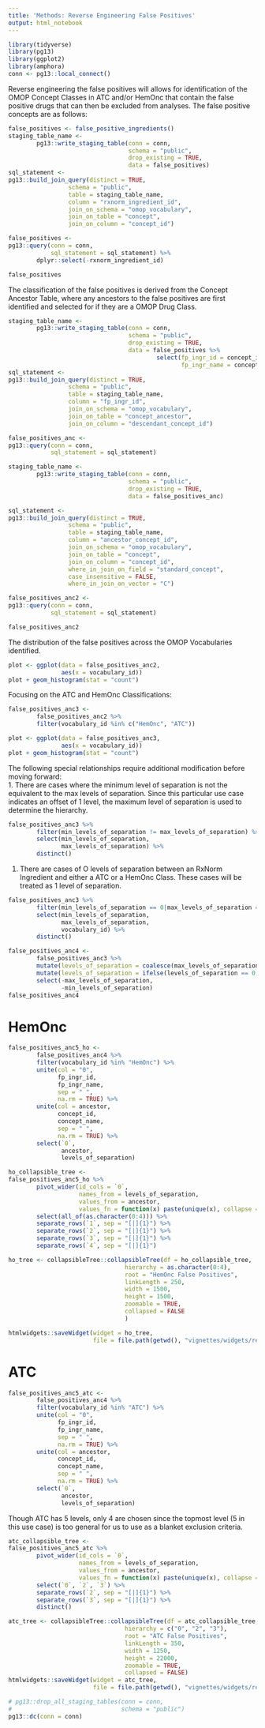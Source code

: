 ```yaml
---
title: 'Methods: Reverse Engineering False Positives'
output: html_notebook
---
```


```r
library(tidyverse)
library(pg13)
library(ggplot2)
library(amphora)
conn <- pg13::local_connect()
```

Reverse engineering the false positives will allows for identification of the OMOP Concept Classes in ATC and/or HemOnc that contain the false positive drugs that can then be excluded from analyses. The false positive concepts are as follows:

```r
false_positives <- false_positive_ingredients()
staging_table_name <- 
        pg13::write_staging_table(conn = conn, 
                                  schema = "public",
                                  drop_existing = TRUE,
                                  data = false_positives)
sql_statement <-
pg13::build_join_query(distinct = TRUE,
                 schema = "public",
                 table = staging_table_name,
                 column = "rxnorm_ingredient_id",
                 join_on_schema = "omop_vocabulary",
                 join_on_table = "concept",
                 join_on_column = "concept_id")

false_positives <-
pg13::query(conn = conn, 
            sql_statement = sql_statement) %>%
        dplyr::select(-rxnorm_ingredient_id)

false_positives
```

The classification of the false positives is derived from the Concept Ancestor Table, where any ancestors to the false positives are first identified and selected for if they are a OMOP Drug Class.  

```r
staging_table_name <- 
        pg13::write_staging_table(conn = conn, 
                                  schema = "public",
                                  drop_existing = TRUE,
                                  data = false_positives %>%
                                          select(fp_ingr_id = concept_id,
                                                 fp_ingr_name = concept_name))
sql_statement <-
pg13::build_join_query(distinct = TRUE,
                 schema = "public",
                 table = staging_table_name,
                 column = "fp_ingr_id",
                 join_on_schema = "omop_vocabulary",
                 join_on_table = "concept_ancestor",
                 join_on_column = "descendant_concept_id")

false_positives_anc <-
pg13::query(conn = conn, 
            sql_statement = sql_statement) 

staging_table_name <- 
        pg13::write_staging_table(conn = conn, 
                                  schema = "public",
                                  drop_existing = TRUE,
                                  data = false_positives_anc)

sql_statement <-
pg13::build_join_query(distinct = TRUE,
                 schema = "public",
                 table = staging_table_name,
                 column = "ancestor_concept_id",
                 join_on_schema = "omop_vocabulary",
                 join_on_table = "concept",
                 join_on_column = "concept_id",
                 where_in_join_on_field = "standard_concept",
                 case_insensitive = FALSE,
                 where_in_join_on_vector = "C")

false_positives_anc2 <-
pg13::query(conn = conn, 
            sql_statement = sql_statement)

false_positives_anc2
```

The distribution of the false positives across the OMOP Vocabularies identified. 

```r
plot <- ggplot(data = false_positives_anc2,
               aes(x = vocabulary_id))
plot + geom_histogram(stat = "count")
```

Focusing on the ATC and HemOnc Classifications:

```r
false_positives_anc3 <-
        false_positives_anc2 %>%
        filter(vocabulary_id %in% c("HemOnc", "ATC"))
```


```r
plot <- ggplot(data = false_positives_anc3,
               aes(x = vocabulary_id))
plot + geom_histogram(stat = "count")
```

The following special relationships require additional modification before moving forward:  
1. There are cases where the minimum level of separation is not the equivalent to the max levels of separation. Since this particular use case indicates an offset of 1 level, the maximum level of separation is used to determine the hierarchy.   

```r
false_positives_anc3 %>%
        filter(min_levels_of_separation != max_levels_of_separation) %>%
        select(min_levels_of_separation, 
               max_levels_of_separation) %>%
        distinct()
```

1. There are cases of O levels of separation between an RxNorm Ingredient and either a ATC or a HemOnc Class. These cases will be treated as 1 level of separation.   

```r
false_positives_anc3 %>%
        filter(min_levels_of_separation == 0|max_levels_of_separation == 0) %>%
        select(min_levels_of_separation,
               max_levels_of_separation,
               vocabulary_id) %>%
        distinct()
```


```r
false_positives_anc4 <-
        false_positives_anc3 %>%
        mutate(levels_of_separation = coalesce(max_levels_of_separation, min_levels_of_separation)) %>%
        mutate(levels_of_separation = ifelse(levels_of_separation == 0, 1, levels_of_separation)) %>%
        select(-max_levels_of_separation,
               -min_levels_of_separation)
false_positives_anc4
```

# HemOnc 

```r
false_positives_anc5_ho <-
        false_positives_anc4 %>%
        filter(vocabulary_id %in% "HemOnc") %>%
        unite(col = "0",
              fp_ingr_id,
              fp_ingr_name,
              sep = " ",
              na.rm = TRUE) %>%
        unite(col = ancestor,
              concept_id, 
              concept_name,
              sep = " ",
              na.rm = TRUE) %>%
        select(`0`,
               ancestor, 
               levels_of_separation)
```

```r
ho_collapsible_tree <-
false_positives_anc5_ho %>%
        pivot_wider(id_cols = `0`,
                    names_from = levels_of_separation,
                    values_from = ancestor,
                    values_fn = function(x) paste(unique(x), collapse = "|")) %>%
        select(all_of(as.character(0:4))) %>%
        separate_rows(`1`, sep = "[|]{1}") %>%
        separate_rows(`2`, sep = "[|]{1}") %>%
        separate_rows(`3`, sep = "[|]{1}") %>%
        separate_rows(`4`, sep = "[|]{1}")
```


```r
ho_tree <- collapsibleTree::collapsibleTree(df = ho_collapsible_tree, 
                                 hierarchy = as.character(0:4),
                                 root = "HemOnc False Positives",
                                 linkLength = 250,
                                 width = 1500,
                                 height = 1500,
                                 zoomable = TRUE,
                                 collapsed = FALSE
                                 )

htmlwidgets::saveWidget(widget = ho_tree,
                        file = file.path(getwd(), "vignettes/widgets/reverse_engineered_false_positives_ho.html"))
```


# ATC  


```r
false_positives_anc5_atc <-
        false_positives_anc4 %>%
        filter(vocabulary_id %in% "ATC") %>%
        unite(col = "0",
              fp_ingr_id,
              fp_ingr_name,
              sep = " ",
              na.rm = TRUE) %>%
        unite(col = ancestor,
              concept_id, 
              concept_name,
              sep = " ",
              na.rm = TRUE) %>%
        select(`0`,
               ancestor, 
               levels_of_separation)
```


Though ATC has 5 levels, only 4 are chosen since the topmost level (5 in this use case) is too general for us to use as a blanket exclusion criteria.  

```r
atc_collapsible_tree <-
false_positives_anc5_atc %>%
        pivot_wider(id_cols = `0`,
                    names_from = levels_of_separation,
                    values_from = ancestor,
                    values_fn = function(x) paste(unique(x), collapse = "|")) %>%
        select(`0`, `2`, `3`) %>%
        separate_rows(`2`, sep = "[|]{1}") %>%
        separate_rows(`3`, sep = "[|]{1}") %>%
        distinct()
```


```r
atc_tree <- collapsibleTree::collapsibleTree(df = atc_collapsible_tree, 
                                 hierarchy = c("0", "2", "3"),
                                 root = "ATC False Positives",
                                 linkLength = 350,
                                 width = 1250,
                                 height = 22000,
                                 zoomable = TRUE,
                                 collapsed = FALSE)
htmlwidgets::saveWidget(widget = atc_tree,
                        file = file.path(getwd(), "vignettes/widgets/reverse_engineered_false_positives_atc.html"))
```


```r
# pg13::drop_all_staging_tables(conn = conn,
#                               schema = "public")
pg13::dc(conn = conn)
```

